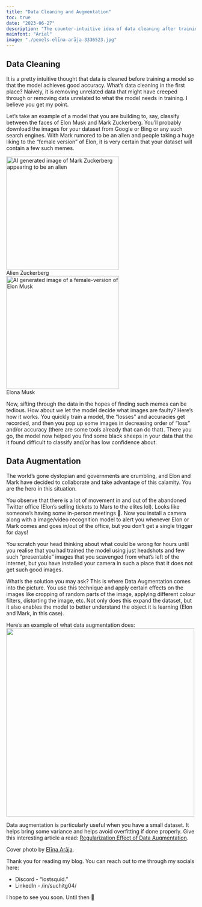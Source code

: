 ```yaml
---
title: "Data Cleaning and Augmentation"
toc: true
date: "2023-06-27"
description: "The counter-intuitive idea of data cleaning after training a model and creating data by ourselves."
mainfont: "Arial"
image: "./pexels-elīna-arāja-3336523.jpg"
---
```


## Data Cleaning

It is a pretty intuitive thought that data is cleaned before training a model so that the model achieves good accuracy. What's data cleaning in the first place? Naively, it is removing unrelated data that might have creeped through or removing data unrelated to what the model needs in training. I believe you get my point.

Let's take an example of a model that you are building to, say, classify between the faces of Elon Musk and Mark Zuckerberg. You'll probably download the images for your dataset from Google or Bing or any such search engines. With Mark rumored to be an alien and people taking a huge liking to the "female version" of Elon, it is very certain that your dataset will contain a few such memes.

<img src="./mark-alien.jpg" alt="AI generated image of Mark Zuckerberg appearing to be an alien" width="300"/>
<figcaption>Alien Zuckerberg</figcaption>

<img src="./elon-female.png" alt="AI generated image of a female-version of Elon Musk" width="300"/>
<figcaption>Elona Musk</figcaption>

Now, sifting through the data in the hopes of finding such memes can be tedious. How about we let the model decide what images are faulty? Here's how it works. You quickly train a model, the "losses" and accuracies get recorded, and then you pop up some images in decreasing order of "loss" and/or accuracy (there are some tools already that can do that). There you go, the model now helped you find some black sheeps in your data that the it found difficult to classify and/or has low confidence about.

## Data Augmentation

The world's gone dystopian and governments are crumbling, and Elon and Mark have decided to collaborate and take advantage of this calamity. You are the hero in this situation.

You observe that there is a lot of movement in and out of the abandoned Twitter office (Elon's selling tickets to Mars to the elites lol). Looks like someone's having some in-person meetings 🤨. Now you install a camera along with a image/video recognition model to alert you whenever Elon or Mark comes and goes in/out of the office, but you don't get a single trigger for days!

You scratch your head thinking about what could be wrong for hours until you realise that you had trained the model using just headshots and few such "presentable" images that you scavenged from what's left of the internet, but you have installed your camera in such a place that it does not get such good images.

What's the solution you may ask? This is where Data Augmentation comes into the picture. You use this technique and apply certain effects on the images like cropping of random parts of the image, applying different colour filters, distorting the image, etc. Not only does this expand the dataset, but it also enables the model to better understand the object it is learning (Elon and Mark, in this case).

Here's an example of what data augmentation does: <img src="./data-aug.png" width="500"/>

Data augmentation is particularly useful when you have a small dataset. It helps bring some variance and helps avoid overfitting if done properly. Give this interesting article a read: [Regularization Effect of Data Augmentation](https://towardsdatascience.com/balancing-the-regularization-effect-of-data-augmentation-eb551be48374).

Cover photo by [Elīna Arāja](https://www.pexels.com/photo/black-and-white-collage-of-eyes-3336523/).

Thank you for reading my blog. You can reach out to me through my socials here:

- Discord - "lostsquid."
- LinkedIn - /in/suchitg04/

I hope to see you soon. Until then 👋